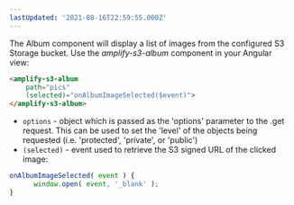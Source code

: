 ```yaml
---
lastUpdated: '2021-08-16T22:59:55.000Z'
---
```

The Album component will display a list of images from the configured S3 Storage bucket. Use the *amplify-s3-album* component in your Angular view:

```html
<amplify-s3-album 
    path="pics" 
    (selected)="onAlbumImageSelected($event)">
</amplify-s3-album>
```
- `options` - object which is passed as the 'options' parameter to the .get request.  This can be used to set the 'level' of the objects being requested (i.e. 'protected', 'private', or 'public')
- `(selected)` - event used to retrieve the S3 signed URL of the clicked image:

```javascript
onAlbumImageSelected( event ) {
      window.open( event, '_blank' );
}
```
